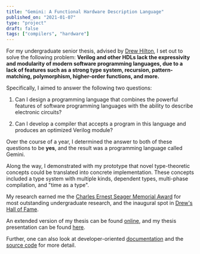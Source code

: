 ```yaml
---
title: "Gemini: A Functional Hardware Description Language"
published_on: "2021-01-07"
type: "project"
draft: false
tags: ["compilers", "hardware"]
---
```



For my undergraduate senior thesis, advised by [Drew
Hilton](http://adhilton.pratt.duke.edu/), I set out to solve the following
problem: **Verilog and other HDLs lack the expressivity and modularity of modern
software programming languages, due to a lack of features such as a strong type
system, recursion, pattern-matching, polymorphism, higher-order functions, and
more.**

Specifically, I aimed to answer the following two questions:

1. Can I design a programming language that combines the powerful features of
software programming languages with the ability to describe electronic circuits?

2. Can I develop a compiler that accepts a program in this language and produces
an optimized Verilog module?

Over the course of a year, I determined the answer to both of these questions to
be **yes**, and the result was a programming language called Gemini.

Along the way, I demonstrated with my prototype that novel type-theoretic
concepts could be translated into concrete implementation. These concepts
included a type system with multiple kinds, dependent types, multi-phase
compilation, and "time as a type".

My research earned me the [Charles Ernest Seager Memorial
Award](https://ece.duke.edu/undergrad/students/awards-honors) for most
outstanding undergraduate research, and the inaugural spot in [Drew's Hall of
Fame](http://adhilton.pratt.duke.edu/hall-fame).

An extended version of my thesis can be found
[online](https://arxiv.org/abs/1911.03926), and my thesis presentation can be
found [here](/presentation.pdf).

Further, one can also look at developer-oriented
[documentation](https://zealous-swanson-536aa0.netlify.app/#/) and the [source
code](https://github.com/adisrini/gemini-lang) for more detail.